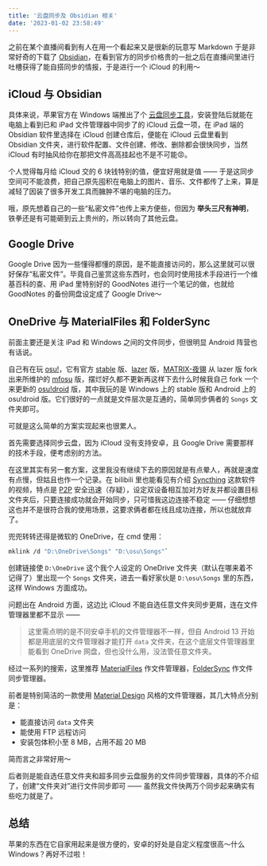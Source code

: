 ```yaml
---
title: '云盘同步及 Obsidian 相关'
date: '2023-01-02 23:58:49'
---
```


之前在某个直播间看到有人在用一个看起来又是很新的玩意写 Markdown 于是非常好奇的下载了 [Obsidian](https://obsidian.md)，在看到官方的同步价格贵的一批之后在直播间里进行吐槽获得了能自搭同步的情报，于是进行一个 iCloud 的利用～

## iCloud 与 Obsidian

具体来说，苹果官方在 Windows 端推出了个 [云盘同步工具](https://www.microsoft.com/store/productId/9PKTQ5699M62)，安装登陆后就能在电脑上看到已和 iPad 文件管理器中同步了的 iCloud 云盘一项，在 iPad 端的 Obsidian 软件里选择在 iCloud 创建仓库后，便能在 iCloud 云盘里看到 Obsidian 文件夹，进行软件配置、文件创建、修改、删除都会很快同步，当然 iCloud 有时抽风给你在那把文件高高挂起也不是不可能😡。

个人觉得每月给 iCloud 交的 6 块钱特别的值，便宜好用就是值 —— 于是这同步空间可不能浪费，把自己原先囤积在电脑上的图片、音乐、文件都传了上来，算是减轻了因装了很多开发工具而臃肿不堪的电脑的压力。

<Alert
  title='2025-01-05 21:51:25 补充'
  description='已转向 Google Drive，并放弃使用 Obsidian'
/>

哦，原先想着自己的一些“私密文件”也传上来方便些，但因为 **举头三尺有神明**，铁拳还是有可能砸到云上贵州的，所以转向了其他云盘。

## Google Drive

Google Drive 因为一些懂得都懂的原因，是不能直接访问的，那么这里就可以很好保存“私密文件”。毕竟自己鉴赏这些东西时，也会同时使用技术手段进行一个维基百科的查、用 iPad 里特别好的 GoodNotes 进行一个笔记的做，也就给 GoodNotes 的备份网盘设定成了 Google Drive～

## OneDrive 与 MaterialFiles 和 FolderSync

前面主要还是关注 iPad 和 Windows 之间的文件同步，但很明显 Android 阵营也有话说。

自己有在玩 [osu!](https://osu.ppy.sh)，它有官方 [stable](https://osu.ppy.sh/home/download) 版、[lazer](https://osu.ppy.sh/wiki/zh/Help_centre/Upgrading_to_lazer) 版，[MATRIX-夜翎](https://space.bilibili.com/305637715) 从 lazer 版 fork 出来所维护的 [mfosu](https://github.com/MATRIX-feather/osu) 版，摆烂好久都不更新再这样下去什么时候我自己 fork 一个来更新的 [osu!droid](https://github.com/osudroid/osu-droid) 版，其中我玩的是 Windows 上的 stable 版和 Android 上的 osu!droid 版。它们很好的一点就是文件层次是互通的，简单同步俩者的 `Songs` 文件夹即可。

<Alert
  title='2025-01-05 21:59:55 补充'
  description='现 Windows 已转向 lazer 版，且 lazer 版的铺面文件系统已经不一样了，不能简单同步'
/>

可就是这么简单的方案实现起来也很累人。

首先需要选择同步云盘，因为 iCloud 没有支持安卓，且 Google Drive 需要那样的技术手段，便考虑别的方法。

在这里其实有另一套方案，这里我没有继续下去的原因就是有点晕人，再就是速度有点慢，但姑且也作一个记录。在 bilibili 里也能看见有介绍 [Syncthing](https://syncthing.net) 这款软件的视频，特点是 [P2P](https://en.wikipedia.org/wiki/Peer-to-peer) 安全迅速（存疑），设定双设备相互加对方好友并都设置目标文件夹后，只要连接成功就会开始同步，只可惜我这边连接不稳定 —— 仔细想想这也并不是很符合我的使用场景，这要求俩者都在线且成功连接，所以也就放弃了。

兜兜转转还得是微软的 OneDrive，在 cmd 使用：

```bash
mklink /d "D:\OneDrive\Songs" "D:\osu\Songs"`
```

创建链接使 `D:\OneDrive` 这个我个人设定的 OneDrive 文件夹（默认在哪来着不记得了）里出现一个 `Songs` 文件夹，进去一看好家伙是 `D:\osu\Songs` 里的东西，这样 Windows 方面成功。

问题出在 Android 方面，这边比 iCloud 不能自选任意文件夹同步更屑，连在文件管理器里都不显示 ——

> 这里需点明的是不同安卓手机的文件管理器不一样，但自 Android 13 开始都是用底层的文件管理器才能打开 `data` 文件夹，在这个底层文件管理器里能看到 OneDrive 网盘，但也没什么用，没法管任意文件夹。

经过一系列的搜索，这里推荐 [MaterialFiles](https://github.com/zhanghai/MaterialFiles) 作文件管理器，[FolderSync](https://play.google.com/store/apps/details?id=dk.tacit.android.foldersync.lite) 作文件同步管理器。

前者是特别简洁的一款使用 [Material Design](https://m3.material.io) 风格的文件管理器，其几大特点分别是：

- 能直接访问 `data` 文件夹
- 能使用 FTP 远程访问
- 安装包体积小至 8 MB，占用不超 20 MB

简而言之非常好用～

后者则是能自选任意文件夹和超多同步云盘服务的文件同步管理器，具体的不介绍了，创建“文件夹对”进行文件同步即可 —— 虽然我文件快两万个同步起来确实有些吃力就是了。

## 总结

苹果的东西在它自家用起来是很方便的，安卓的好处是自定义程度很高～什么 Windows？再好不过啦！
